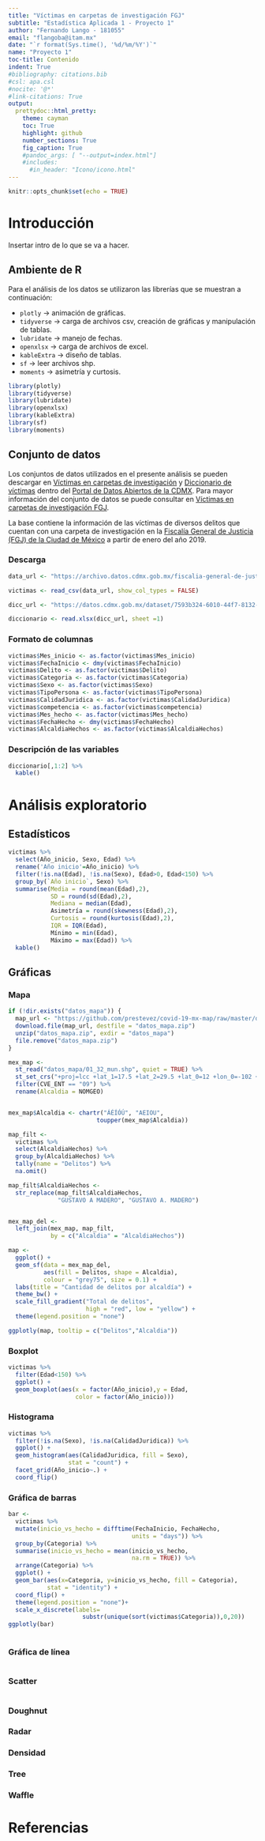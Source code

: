 ---
title: "Víctimas en carpetas de investigación FGJ"
subtitle: "Estadística Aplicada 1 - Proyecto 1"
author: "Fernando Lango - 181055"
email: "flangoba@itam.mx"
date: "`r format(Sys.time(), '%d/%m/%Y')`"
name: "Proyecto 1"
toc-title: Contenido  
indent: True
#bibliography: citations.bib
#csl: apa.csl 
#nocite: '@*'
#link-citations: True
output: 
  prettydoc::html_pretty:
    theme: cayman
    toc: True
    highlight: github
    number_sections: True
    fig_caption: True
    #pandoc_args: [ "--output=index.html"]
    #includes:
      #in_header: "Icono/icono.html"
---

```{r setup, include=FALSE}
knitr::opts_chunk$set(echo = TRUE)
```

# Introducción

Insertar intro de lo que se va a hacer.

## Ambiente de R

Para el análisis de los datos se utilizaron las librerías que se muestran a continuación:

- `plotly` -> animación de gráficas.
- `tidyverse` -> carga de archivos csv, creación de gráficas y manipulación de tablas.
- `lubridate` -> manejo de fechas.
- `openxlsx` -> carga de archivos de excel.
- `kableExtra` -> diseño de tablas.
- `sf` -> leer archivos shp.
- `moments` -> asimetría y curtosis.

```{r, message=FALSE, warning=FALSE}
library(plotly)
library(tidyverse)
library(lubridate)
library(openxlsx)
library(kableExtra)
library(sf)
library(moments)
```

## Conjunto de datos

Los conjuntos de datos utilizados en el presente análisis se pueden descargar en [Víctimas en carpetas de investigación](https://archivo.datos.cdmx.gob.mx/fiscalia-general-de-justicia/victimas-en-carpetas-de-investigacion-fgj/victimas_completa_julio_2021.csv) y [Diccionario de víctimas](https://datos.cdmx.gob.mx/dataset/7593b324-6010-44f7-8132-cb8b2276c842/resource/10235569-f4a9-4876-9465-9780887df8e2/download/diccionario-de-victimas-actualizado.xlsx) dentro del [Portal de Datos Abiertos de la CDMX](https://datos.cdmx.gob.mx/). Para mayor información del conjunto de datos se puede consultar en [Víctimas en carpetas de investigación FGJ](https://datos.cdmx.gob.mx/dataset/victimas-en-carpetas-de-investigacion-fgj).

La base contiene la información de las víctimas de diversos delitos que cuentan con una carpeta de investigación en la [Fiscalía General de Justicia (FGJ) de la Ciudad de México](https://www.fgjcdmx.gob.mx/) a partir de enero del año 2019.

### Descarga

```{r, cache=TRUE, message=FALSE}
data_url <- "https://archivo.datos.cdmx.gob.mx/fiscalia-general-de-justicia/victimas-en-carpetas-de-investigacion-fgj/victimas_completa_julio_2021.csv"

victimas <- read_csv(data_url, show_col_types = FALSE)

dicc_url <- "https://datos.cdmx.gob.mx/dataset/7593b324-6010-44f7-8132-cb8b2276c842/resource/10235569-f4a9-4876-9465-9780887df8e2/download/diccionario-de-victimas-actualizado.xlsx"

diccionario <- read.xlsx(dicc_url, sheet =1)
```

### Formato de columnas

```{r}
victimas$Mes_inicio <- as.factor(victimas$Mes_inicio)
victimas$FechaInicio <- dmy(victimas$FechaInicio)
victimas$Delito <- as.factor(victimas$Delito)
victimas$Categoria <- as.factor(victimas$Categoria)
victimas$Sexo <- as.factor(victimas$Sexo)
victimas$TipoPersona <- as.factor(victimas$TipoPersona)
victimas$CalidadJuridica <- as.factor(victimas$CalidadJuridica)
victimas$competencia <- as.factor(victimas$competencia)
victimas$Mes_hecho <- as.factor(victimas$Mes_hecho)
victimas$FechaHecho <- dmy(victimas$FechaHecho)
victimas$AlcaldiaHechos <- as.factor(victimas$AlcaldiaHechos)
```

### Descripción de las variables

```{r}
diccionario[,1:2] %>%
  kable()
```

# Análisis exploratorio

## Estadísticos

```{r, warning=FALSE, message=FALSE}
victimas %>%
  select(Año_inicio, Sexo, Edad) %>%
  rename('Año inicio'=Año_inicio) %>%
  filter(!is.na(Edad), !is.na(Sexo), Edad>0, Edad<150) %>%
  group_by(`Año inicio`, Sexo) %>%
  summarise(Media = round(mean(Edad),2),
            SD = round(sd(Edad),2),
            Mediana = median(Edad),
            Asimetría = round(skewness(Edad),2),
            Curtosis = round(kurtosis(Edad),2),
            IQR = IQR(Edad),
            Mínimo = min(Edad),
            Máximo = max(Edad)) %>%
  kable()
```


## Gráficas

### Mapa

```{r, warning=FALSE, message=FALSE}
if (!dir.exists("datos_mapa")) {
  map_url <- "https://github.com/prestevez/covid-19-mx-map/raw/master/datos_covid/01_32_mun.zip"
  download.file(map_url, destfile = "datos_mapa.zip")
  unzip("datos_mapa.zip", exdir = "datos_mapa")
  file.remove("datos_mapa.zip")
}

mex_map <- 
  st_read("datos_mapa/01_32_mun.shp", quiet = TRUE) %>% 
  st_set_crs("+proj=lcc +lat_1=17.5 +lat_2=29.5 +lat_0=12 +lon_0=-102 +x_0=2500000 +y_0=0 +ellps=GRS80 +units=m +no_defs") %>%
  filter(CVE_ENT == "09") %>%
  rename(Alcaldia = NOMGEO)


mex_map$Alcaldia <- chartr("ÁÉÍÓÚ", "AEIOU", 
                         toupper(mex_map$Alcaldia))

map_filt <- 
  victimas %>% 
  select(AlcaldiaHechos) %>%
  group_by(AlcaldiaHechos) %>%
  tally(name = "Delitos") %>%
  na.omit()

map_filt$AlcaldiaHechos <- 
  str_replace(map_filt$AlcaldiaHechos,
              "GUSTAVO A MADERO", "GUSTAVO A. MADERO")


mex_map_del <- 
  left_join(mex_map, map_filt, 
            by = c("Alcaldia" = "AlcaldiaHechos"))

map <- 
  ggplot() +
  geom_sf(data = mex_map_del, 
          aes(fill = Delitos, shape = Alcaldia),
          colour = "grey75", size = 0.1) +
  labs(title = "Cantidad de delitos por alcaldía") +
  theme_bw() + 
  scale_fill_gradient("Total de delitos", 
                      high = "red", low = "yellow") +
  theme(legend.position = "none")

ggplotly(map, tooltip = c("Delitos","Alcaldia"))

```

### Boxplot

```{r}
victimas %>%
  filter(Edad<150) %>%
  ggplot() + 
  geom_boxplot(aes(x = factor(Año_inicio),y = Edad, 
                   color = factor(Año_inicio)))
```

### Histograma

```{r, warning=FALSE}
victimas %>%
  filter(!is.na(Sexo), !is.na(CalidadJuridica)) %>%
  ggplot() +
  geom_histogram(aes(CalidadJuridica, fill = Sexo), 
                 stat = "count") +
  facet_grid(Año_inicio~.) +
  coord_flip()
```

### Gráfica de barras

```{r, warning=FALSE, message=FALSE}
bar <-
  victimas %>%
  mutate(inicio_vs_hecho = difftime(FechaInicio, FechaHecho,
                                   units = "days")) %>%
  group_by(Categoria) %>%
  summarise(inicio_vs_hecho = mean(inicio_vs_hecho, 
                                   na.rm = TRUE)) %>%
  arrange(Categoria) %>%
  ggplot() +
  geom_bar(aes(x=Categoria, y=inicio_vs_hecho, fill = Categoria),
           stat = "identity") +
  coord_flip() +
  theme(legend.position = "none")+
  scale_x_discrete(labels=
                     substr(unique(sort(victimas$Categoria)),0,20))
ggplotly(bar)
  
```


### Gráfica de línea

```{r}

```


### Scatter

```{r}

  
```


### Doughnut



### Radar

### Densidad

### Tree

### Waffle

# Referencias


























